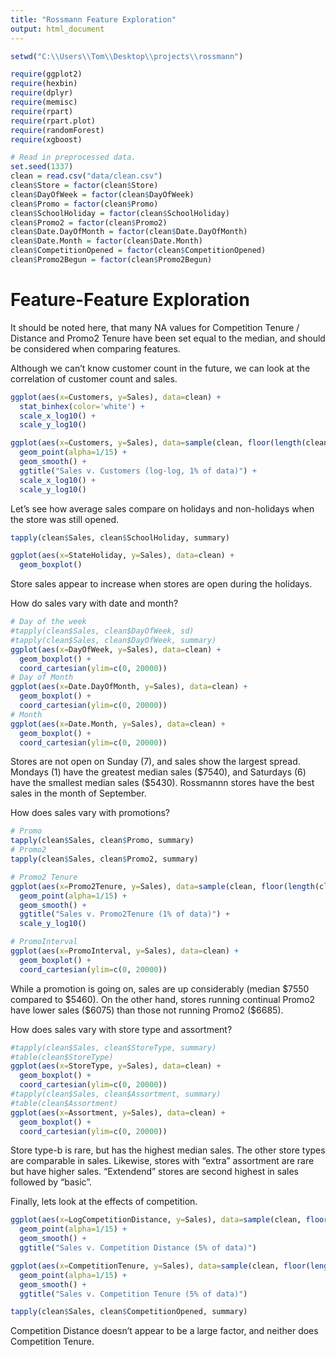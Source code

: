 ```yaml
---
title: "Rossmann Feature Exploration"
output: html_document
---
```


```r
setwd("C:\\Users\\Tom\\Desktop\\projects\\rossmann")
```

```r
require(ggplot2)
require(hexbin)
require(dplyr)
require(memisc)
require(rpart)
require(rpart.plot)
require(randomForest)
require(xgboost)
```

```r
# Read in preprocessed data.
set.seed(1337)
clean = read.csv("data/clean.csv")
clean$Store = factor(clean$Store)
clean$DayOfWeek = factor(clean$DayOfWeek)
clean$Promo = factor(clean$Promo)
clean$SchoolHoliday = factor(clean$SchoolHoliday)
clean$Promo2 = factor(clean$Promo2)
clean$Date.DayOfMonth = factor(clean$Date.DayOfMonth)
clean$Date.Month = factor(clean$Date.Month)
clean$CompetitionOpened = factor(clean$CompetitionOpened)
clean$Promo2Begun = factor(clean$Promo2Begun)
```

Feature-Feature Exploration
===========================

It should be noted here, that many NA values for Competition Tenure / Distance and Promo2 Tenure have been set equal to the median, and should be considered when comparing features.

Although we can't know customer count in the future, we can look at the correlation of customer count and sales.
```r
ggplot(aes(x=Customers, y=Sales), data=clean) + 
  stat_binhex(color='white') +
  scale_x_log10() +
  scale_y_log10()
```
```r
ggplot(aes(x=Customers, y=Sales), data=sample(clean, floor(length(clean$Sales)/100))) +
  geom_point(alpha=1/15) +
  geom_smooth() +
  ggtitle("Sales v. Customers (log-log, 1% of data)") +
  scale_x_log10() +
  scale_y_log10()
```


Let's see how average sales compare on holidays and non-holidays when the store was still opened.
```r
tapply(clean$Sales, clean$SchoolHoliday, summary)
```
```r
ggplot(aes(x=StateHoliday, y=Sales), data=clean) +
  geom_boxplot()
```

Store sales appear to increase when stores are open during the holidays.

How do sales vary with date and month?
```r
# Day of the week
#tapply(clean$Sales, clean$DayOfWeek, sd)
#tapply(clean$Sales, clean$DayOfWeek, summary)
ggplot(aes(x=DayOfWeek, y=Sales), data=clean) +
  geom_boxplot() +
  coord_cartesian(ylim=c(0, 20000))
# Day of Month
ggplot(aes(x=Date.DayOfMonth, y=Sales), data=clean) +
  geom_boxplot() +
  coord_cartesian(ylim=c(0, 20000))
# Month
ggplot(aes(x=Date.Month, y=Sales), data=clean) +
  geom_boxplot() +
  coord_cartesian(ylim=c(0, 20000))
```

Stores are not open on Sunday (7), and sales show the largest spread.  Mondays (1) have the greatest median sales ($7540), and Saturdays (6) have the smallest median sales ($5430).  Rossmannn stores have the best sales in the month of September.


How does sales vary with promotions?
```r
# Promo
tapply(clean$Sales, clean$Promo, summary)
# Promo2
tapply(clean$Sales, clean$Promo2, summary)
```
```r
# Promo2 Tenure
ggplot(aes(x=Promo2Tenure, y=Sales), data=sample(clean, floor(length(clean$Sales)/100))) +
  geom_point(alpha=1/15) +
  geom_smooth() +
  ggtitle("Sales v. Promo2Tenure (1% of data)") +
  scale_y_log10()

# PromoInterval
ggplot(aes(x=PromoInterval, y=Sales), data=clean) +
  geom_boxplot() +
  coord_cartesian(ylim=c(0, 20000))
```

While a promotion is going on, sales are up considerably (median $7550 compared to $5460).  On the other hand, stores running continual Promo2 have lower sales ($6075) than those not running Promo2 ($6685).


How does sales vary with store type and assortment?
```r
#tapply(clean$Sales, clean$StoreType, summary)
#table(clean$StoreType)
ggplot(aes(x=StoreType, y=Sales), data=clean) +
  geom_boxplot() +
  coord_cartesian(ylim=c(0, 20000))
#tapply(clean$Sales, clean$Assortment, summary)
#table(clean$Assortment)
ggplot(aes(x=Assortment, y=Sales), data=clean) +
  geom_boxplot() +
  coord_cartesian(ylim=c(0, 20000))
```

Store type-b is rare, but has the highest median sales.  The other store types are comparable in sales.  Likewise, stores with "extra" assortment are rare but have higher sales. "Extendend" stores are second highest in sales followed by "basic".

Finally, lets look at the effects of competition.
```r
ggplot(aes(x=LogCompetitionDistance, y=Sales), data=sample(clean, floor(length(clean$Sales)/20))) +
  geom_point(alpha=1/15) +
  geom_smooth() +
  ggtitle("Sales v. Competition Distance (5% of data)")

ggplot(aes(x=CompetitionTenure, y=Sales), data=sample(clean, floor(length(clean$Sales)/20))) +
  geom_point(alpha=1/15) +
  geom_smooth() +
  ggtitle("Sales v. Competition Tenure (5% of data)")

tapply(clean$Sales, clean$CompetitionOpened, summary)
```
Competition Distance doesn't appear to be a large factor, and neither does Competition Tenure.